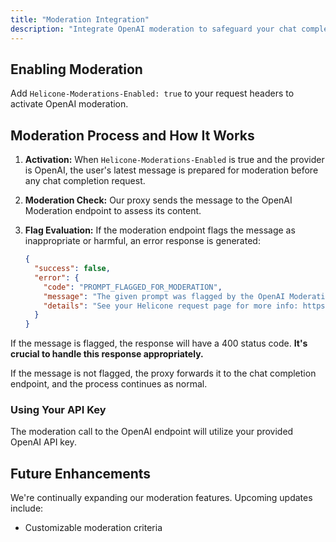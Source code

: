 ```yaml
---
title: "Moderation Integration"
description: "Integrate OpenAI moderation to safeguard your chat completions."
---
```


## Enabling Moderation

Add `Helicone-Moderations-Enabled: true` to your request headers to activate OpenAI moderation.

## Moderation Process and How It Works

1. **Activation:** When `Helicone-Moderations-Enabled` is true and the provider is OpenAI, the user's latest message is prepared for moderation before any chat completion request.
2. **Moderation Check:** Our proxy sends the message to the OpenAI Moderation endpoint to assess its content.

3. **Flag Evaluation:** If the moderation endpoint flags the message as inappropriate or harmful, an error response is generated:

   ```json
   {
     "success": false,
     "error": {
       "code": "PROMPT_FLAGGED_FOR_MODERATION",
       "message": "The given prompt was flagged by the OpenAI Moderation endpoint.",
       "details": "See your Helicone request page for more info: https://www.helicone.ai/requests?[REQUEST_ID]"
     }
   }
   ```

If the message is flagged, the response will have a 400 status code. **It's crucial to handle this response appropriately.**

If the message is not flagged, the proxy forwards it to the chat completion endpoint, and the process continues as normal.

### Using Your API Key

The moderation call to the OpenAI endpoint will utilize your provided OpenAI API key.

## Future Enhancements

We're continually expanding our moderation features. Upcoming updates include:

- Customizable moderation criteria
